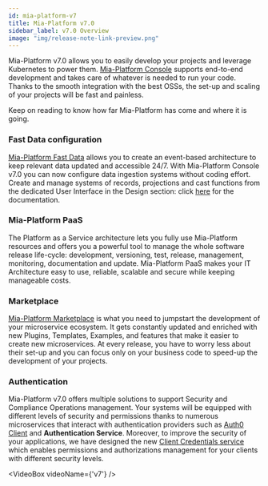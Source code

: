```yaml
---
id: mia-platform-v7
title: Mia-Platform v7.0
sidebar_label: v7.0 Overview
image: "img/release-note-link-preview.png"
---
```



Mia-Platform v7.0 allows you to easily develop your projects and leverage Kubernetes to power them. [Mia-Platform Console](../development_suite/overview-dev-suite) supports end-to-end development and takes care of whatever is needed to run your code.
Thanks to the smooth integration with the best OSSs, the set-up and scaling of your projects will be fast and painless.

Keep on reading to know how far Mia-Platform has come and where it is going.

### Fast Data configuration

[Mia-Platform Fast Data](../fast_data/overview) allows you to create an event-based architecture to keep relevant data updated and accessible 24/7.
With Mia-Platform Console v7.0 you can now configure data ingestion systems without coding effort. Create and manage systems of records, projections and cast functions from the dedicated User Interface in the Design section: click [here](../fast_data/create_projection) for the documentation.

### Mia-Platform PaaS

The Platform as a Service architecture lets you fully use Mia-Platform resources and offers you a powerful tool to manage the whole software release life-cycle: development, versioning, test, release, management, monitoring, documentation and update.
Mia-Platform PaaS makes your IT Architecture easy to use, reliable, scalable and secure while keeping manageable costs.

### Marketplace

[Mia-Platform Marketplace](../marketplace/overview_marketplace) is what you need to jumpstart the development of your microservice ecosystem. It gets constantly updated and enriched with new Plugins, Templates, Examples, and features that make it easier to create new microservices.
At every release, you have to worry less about their set-up and you can focus only on your business code to speed-up the development of your projects.

### Authentication

Mia-Platform v7.0 offers multiple solutions to support Security and Compliance Operations management. Your systems will be equipped with different levels of security and permissions thanks to numerous microservices that interact with authentication providers such as [Auth0 Client](../runtime_suite/auth0-client/usage) and **Authentication Service**. Moreover, to improve the security of your applications, we have designed the new [Client Credentials service](../runtime_suite/client-credentials/configuration) which enables permissions and authorizations management for your clients with different security levels.

<VideoBox videoName={'v7'} />
